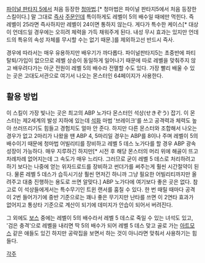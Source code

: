[[파이널 판타지 5]]에서 처음 등장한 [[청마법]].[* 청마법은 파이널 판타지5에서 처음 등장한 스킬이다.] 말 그대로 [[즉사]] [[주문]]인데 특이하게도 레벨이 5의 배수일 때에만 먹힌다. 즉 레벨이 25라면 즉사하지만 레벨이 24이면 통하지 않는다. 게다가 특수한 케이스[* 대상이 언데드일 경우에는 오히려 체력을 가득 채워주게 된다. 내성 무시 효과는 있지만 언데드의 특유의 속성 자체를 무시할 수는 없기 때문.]를 제외하고선 반드시 즉사.

경우에 따라서는 매우 유용하지만 배우기가 까다롭다. 파이널판타지5는 초중반에 파티 탈퇴/가입이 없으므로 레벨 상승이 동일하게 일어나기 때문에 따로 레벨을 맞춰주지 않고 배우려다가는 아군 전원이 레벨 5의 배수라 전멸할 수도 있다. 가장 빨리 배울 수 있는 곳은 고대도서관으로 여기서 나오는 몬스터인 64페이지가 사용한다.

== 활용 방법 ==
이 스킬이 가장 빛나는 곳은 최고의 ABP 노가다 몬스터인 석상(せきぞう) 잡기. 이 몬스터는 제2세계의 발성 지하에 있는데 [[석화]] 마법 '브레이크'를 쓰고 공격력과 체력도 높아 쓰러뜨리기도 힘들고 경험치도 얼마 안 준다. 하지만 다른 몬스터와 조합해서 나오는 경우가 없고 2마리가 나왔을 땐 ABP 4, 5마리일 경우는 ABP를 8이나 주며 레벨이 5의 배수이기 때문에 청마법 어빌리티를 장비하고 레벨 5 데스 노가다를 할 경우 ABP 광속 성장이 가능하다. 매우 지루하긴 하지만[* 시전 후 해당 몬스터의 머리 위에 해골이 뜨고 차례차례 없어지는데 그 속도가 매우 느리다. 그러므로 굳이 레벨 5 데스로 처리하려고 하기 보다는 나중에 얻는 위자드로드를 장비하고 썬더가를 써주는게 훨씬 시간절약이 된다. 물론 레벨 5 데스가 습득시기상 훨씬 먼저긴 하니까 그냥 필요한 어빌리티까지만 올려주고 대충 진행하는 용도로 쓰면 알맞다.] ABP 노가다에 여기보다 좋은 곳은 없다. 참고로 이 석상들에게서는 특수무기인 트윈 랜서를 훔칠 수 있다. 한 번 때릴 때마다 공격이 2번 들어가기에 중반 기준으로는 꽤나 좋은 무기지만 난타를 쓰면 이 2연타 효과가 없어지고 통상타 기준으로 계산이 되기에 데미지가 안습이 되어서 버려진다.

그 외에도 [[보스]] 중에는 레벨이 5의 배수라서 레벨 5 데스로 죽일 수 있는 녀석도 있고, '검은 충격'으로 레벨을 내리면 딱 5의 배수가 되어 레벨 5 데스 맞고 골로 가는 [[아트모스]] 같은 애들도 있긴 하지만 공략집을 보면서 하는 것이 아니라면 맞춰서 사용하기는 힘들다.

[[각주]]
